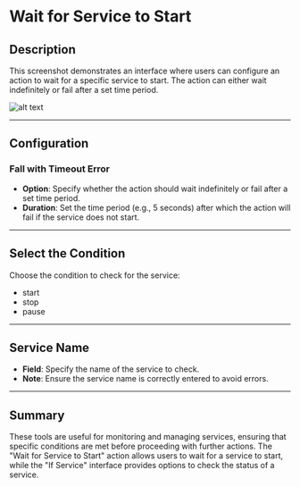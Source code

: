 # Wait for Service to Start

## Description

This screenshot demonstrates an interface where users can configure an action to wait for a specific service to start. The action can either wait indefinitely or fail after a set time period.

![alt text](../../../assets/windows-services/wait-for-service.png)

---

## Configuration

### Fall with Timeout Error

- **Option**: Specify whether the action should wait indefinitely or fail after a set time period.
- **Duration**: Set the time period (e.g., 5 seconds) after which the action will fail if the service does not start.

---

## Select the Condition

Choose the condition to check for the service:

- start
- stop
- pause

---

## Service Name

- **Field**: Specify the name of the service to check.
- **Note**: Ensure the service name is correctly entered to avoid errors.

---

## Summary

These tools are useful for monitoring and managing services, ensuring that specific conditions are met before proceeding with further actions. The "Wait for Service to Start" action allows users to wait for a service to start, while the "If Service" interface provides options to check the status of a service.